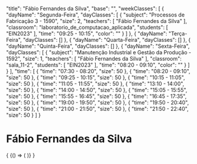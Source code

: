 
  "title": "Fábio Fernandes da Silva",
  "base": "",
  "weekClasses": [
    {
      "dayName": "Segunda-Feira",
      "dayClasses": [
        {
          "subject": "Processos de Fabricação 3 - 1590",
          "size": 2,
          "teachers": [
            "Fábio Fernandes da Silva"
          ],
          "classroom": "laboratorio_de_computacao_aplicada",
          "students": [
            "EIN2023"
          ],
          "time": "09:25 - 10:15",
          "color": ""
        }
      ]
    },
    {
      "dayName": "Terça-Feira",
      "dayClasses": []
    },
    {
      "dayName": "Quarta-Feira",
      "dayClasses": []
    },
    {
      "dayName": "Quinta-Feira",
      "dayClasses": []
    },
    {
      "dayName": "Sexta-Feira",
      "dayClasses": [
        {
          "subject": "Manutenção Industrial e Gestão da Produção - 1592",
          "size": 1,
          "teachers": [
            "Fábio Fernandes da Silva"
          ],
          "classroom": "sala_11-2",
          "students": [
            "EIN2023"
          ],
          "time": "08:20 - 09:10",
          "color": ""
        }
      ]
    }
  ],
  "time": [
    {
      "time": "07:30 - 08:20",
      "size": 50
    },
    {
      "time": "08:20 - 09:10",
      "size": 50
    },
    {
      "time": "09:25 - 10:15",
      "size": 50
    },
    {
      "time": "10:15 - 11:05",
      "size": 50
    },
    {
      "time": "11:05 - 11:55",
      "size": 50
    },
    {
      "time": "13:10 - 14:00",
      "size": 50
    },
    {
      "time": "14:00 - 14:50",
      "size": 50
    },
    {
      "time": "15:05 - 15:55",
      "size": 50
    },
    {
      "time": "15:55 - 16:45",
      "size": 50
    },
    {
      "time": "16:45 - 17:35",
      "size": 50
    },
    {
      "time": "19:00 - 19:50",
      "size": 50
    },
    {
      "time": "19:50 - 20:40",
      "size": 50
    },
    {
      "time": "21:00 - 21:50",
      "size": 50
    },
    {
      "time": "21:50 - 22:40",
      "size": 50
    }
  ]
}

# Fábio Fernandes da Silva

<div>
  {
    <BrowserOnly>
      {() => (
        <Grid
          title={data.title}
          weekClasses={data.weekClasses}
          time={data.time}
        />
      )}
    </BrowserOnly>
  }
</div>
